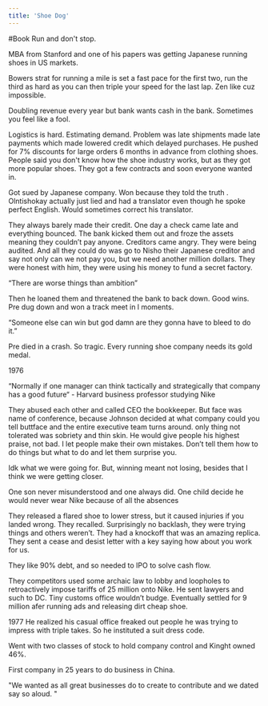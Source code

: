 ```yaml
---
title: 'Shoe Dog'
---
```


#Book 
Run and don't stop.

MBA from Stanford and one of his papers was getting Japanese running shoes in US markets.

Bowers strat for running a mile is set a fast pace for the first two, run the third as hard as you can then triple your speed for the last lap. Zen like cuz impossible.

Doubling revenue every year but bank wants cash in the bank. Sometimes you feel like a fool.

Logistics is hard. Estimating demand. Problem was late shipments made late payments which made lowered credit which delayed purchases. He pushed for 7% discounts for large orders 6 months in advance from clothing shoes. People said you don't know how the shoe industry works, but as they got more popular shoes. They got a few contracts and soon everyone wanted in.

Got sued by Japanese company. Won because they told the truth . Olntishokay actually just lied and had a translator even though he spoke perfect English. Would sometimes correct his translator.

They always barely made their credit. One day a check came late and everything bounced. The bank kicked them out and froze the assets meaning they couldn’t pay anyone. Creditors came angry. They were being audited. And all they could do was go to Nisho their Japanese creditor and say not only can we not pay you, but we need another million dollars. They were honest with him, they were using his money to fund a secret factory.

“There are worse things than ambition”

Then he loaned them and threatened the bank to back down. Good wins. Pre dug down and won a track meet in l moments.

“Someone else can win but god damn are they gonna have to bleed to do it.”

Pre died in a crash. So tragic. Every running shoe company needs its gold medal.

1976

“Normally if one manager can think tactically and strategically that company has a good future“ - Harvard business professor studying Nike

They abused each other and called CEO the bookkeeper. But face was name of conference, because Johnson decided at what company could you tell buttface and the entire executive team turns around. only thing not tolerated was sobriety and thin skin. He would give people his highest praise, not bad. I let people make their own mistakes. Don’t tell them how to do things but what to do and let them surprise you.

Idk what we were going for. But, winning meant not losing, besides that I think we were getting closer.

One son never misunderstood and one always did. One child decide he would never wear Nike because of all the absences

They released a flared shoe to lower stress, but it caused injuries if you landed wrong. They recalled. Surprisingly no backlash, they were trying things and others weren’t. They had a knockoff that was an amazing replica. They sent a cease and desist letter with a key saying how about you work for us.

They like 90% debt, and so needed to IPO to solve cash flow.

They competitors used some archaic law to lobby and loopholes to retroactively impose tariffs of 25 million onto Nike. He sent lawyers and such to DC. Tiny customs office wouldn’t budge. Eventually settled for 9 million afer running ads and releasing dirt cheap shoe.

1977 He realized his casual office freaked out people he was trying to impress with triple takes. So he instituted a suit dress code.

Went with two classes of stock to hold company control and Kinght owned 46%.

First company in 25 years to do business in China.

"We wanted as all great businesses do to create to contribute and we dated say so aloud. "
